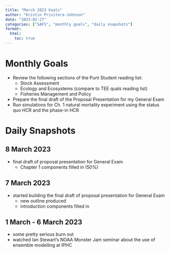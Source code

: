 ```yaml
---
title: "March 2023 Goals"
author: "Kristin Privitera-Johnson"
date: "2023-02-27"
categories: ["SAFS", "monthly goals", "daily snapshots"]
format:
  html:
    toc: true
---
```


# Monthly Goals
- Review the following sections of the Punt Student reading list:
    - Stock Assessment
    - Ecology and Ecosystems (compare to TEE quals reading list)
    - Fisheries Management and Policy
- Prepare the final draft of the Proposal Presentation for my General Exam
- Run simulations for Ch. 1 natural mortality experiment using the status quo HCR and the phase-in HCR

# Daily Snapshots
  
## 8 March 2023
- final draft of proposal presentation for General Exam
  - Chapter 1 components filled in (50%)

## 7 March 2023
- started building the final draft of proposal presentation for General Exam
  - new outline produced
  - introduction components filled in

## 1 March - 6 March 2023
- some pretty serious burn out
- watched Ian Stewart's NOAA Monster Jam seminar about the use of ensemble modelling at IPHC